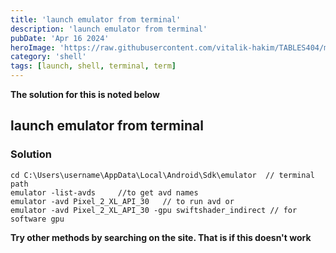 ```yaml
---
title: 'launch emulator from terminal'
description: 'launch emulator from terminal'
pubDate: 'Apr 16 2024'
heroImage: 'https://raw.githubusercontent.com/vitalik-hakim/TABLES404/main/error_b/SHELL.jpg'
category: 'shell'
tags: [launch, shell, terminal, term]
---
```


**The solution for this is noted below**

## launch emulator from terminal

### Solution

```shell
cd C:\Users\username\AppData\Local\Android\Sdk\emulator  // terminal path
emulator -list-avds     //to get avd names
emulator -avd Pixel_2_XL_API_30   // to run avd or
emulator -avd Pixel_2_XL_API_30 -gpu swiftshader_indirect // for software gpu
```

**Try other methods by searching on the site. That is if this doesn't work**

